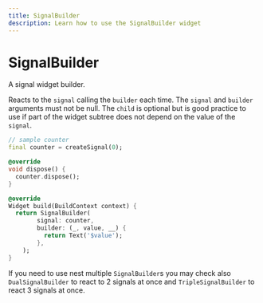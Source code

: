 ```yaml
---
title: SignalBuilder
description: Learn how to use the SignalBuilder widget
---
```


# SignalBuilder

A signal widget builder.

Reacts to the `signal` calling the `builder` each time.
The `signal` and `builder` arguments must not be null.
The `child` is optional but is good practice to use if part of the widget
subtree does not depend on the value of the `signal`.

```dart
// sample counter
final counter = createSignal(0);

@override
void dispose() {
  counter.dispose();
}

@override
Widget build(BuildContext context) {
  return SignalBuilder(
        signal: counter,
        builder: (_, value, __) {
          return Text('$value');
        },
    );
}
```

If you need to use nest multiple `SignalBuilder`s you may check also `DualSignalBuilder` to react to 2 signals at once and `TripleSignalBuilder` to react 3 signals at once.
